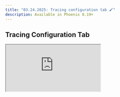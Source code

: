 ```yaml
---
title: "03.24.2025: Tracing configuration tab 🖌️"
description: Available in Phoenix 8.19+
---
```


<Update label="03.24.2025">

## Tracing Configuration Tab

<Frame>
  <iframe 
    src="https://cdn.iframe.ly/7hf3YeA" 
    width={1000} 
    height={400}
    allowFullScreen
  />
</Frame>

Within each project, there is now a **Config** tab to enhance customization. The default tab can now be set per project, ensuring the preferred view is displayed.

Learn more in [projects docs](/phoenix/tracing/features-tracing/projects).

<Card title="feat(tracing): add a config tab by mikeldking · Pull Request #6857 · Arize-ai/phoenix" icon="github" href="https://github.com/Arize-ai/phoenix/issues/6857" horizontal>
  GitHub
</Card>

### Improvements and Bug Fixes 🐛

* [**Tracing**](https://github.com/Arize-ai/phoenix/pull/6904): Use correlated subquery for orphan spans
* [**Spans**](https://github.com/Arize-ai/phoenix/releases/tag/arize-phoenix-v8.19.1): Add toggle to treat orphan spans as root
* [**Performance**](https://github.com/Arize-ai/phoenix/pull/6896): Upgrade react-router, vite, vitest
* **Experiments**: Included delete experiment option to action menu
* **Feature:** Added support for specifying admin users via an environment variable at startup
* **Annotation:** Now displays metadata
* **Settings Page:** Now split across tabs for improved navigation and easier access
* **Feedback:** Added full metadata
* **Projects:** Improved performance
* **UI:** Added date format descriptions to explanations
</Update>
